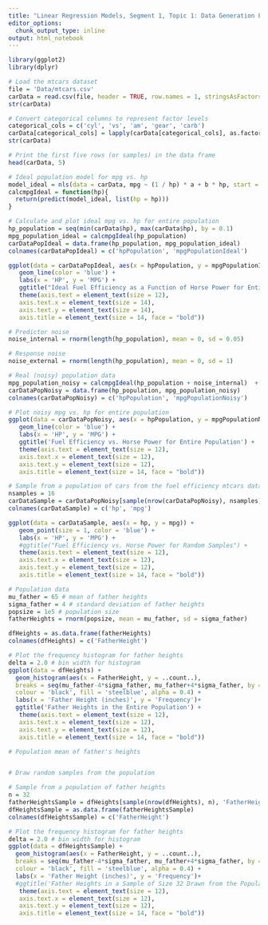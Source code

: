 ```yaml
---
title: "Linear Regression Models, Segment 1, Topic 1: Data Generation Process Sample & Population"
editor_options:
  chunk_output_type: inline
output: html_notebook
---
```


```r
library(ggplot2)
library(dplyr)
```

```r
# Load the mtcars dataset
file = 'Data/mtcars.csv'
carData = read.csv(file, header = TRUE, row.names = 1, stringsAsFactors = FALSE)
str(carData)
```

```r
# Convert categorical columns to represent factor levels
categorical_cols = c('cyl', 'vs', 'am', 'gear', 'carb')
carData[categorical_cols] = lapply(carData[categorical_cols], as.factor)
str(carData)
```

```r
# Print the first five rows (or samples) in the data frame
head(carData, 5)
```

```r
# Ideal population model for mpg vs. hp 
model_ideal = nls(data = carData, mpg ~ (1 / hp) * a + b * hp, start = list(a = 1, b = 1))
calcmpgIdeal = function(hp){
  return(predict(model_ideal, list(hp = hp)))
}
```

```r
# Calculate and plot ideal mpg vs. hp for entire population
hp_population = seq(min(carData$hp), max(carData$hp), by = 0.1)
mpg_population_ideal = calcmpgIdeal(hp_population)
carDataPopIdeal = data.frame(hp_population, mpg_population_ideal)
colnames(carDataPopIdeal) = c('hpPopulation', 'mpgPopulationIdeal')

ggplot(data = carDataPopIdeal, aes(x = hpPopulation, y = mpgPopulationIdeal)) +
   geom_line(color = 'blue') +
   labs(x = 'HP', y = 'MPG') + 
   ggtitle("Ideal Fuel Efficiency as a Function of Horse Power for Entire Population") +
   theme(axis.text = element_text(size = 12),
   axis.text.x = element_text(size = 14),
   axis.text.y = element_text(size = 14),
   axis.title = element_text(size = 14, face = "bold"))
```

```r
# Predictor noise
noise_internal = rnorm(length(hp_population), mean = 0, sd = 0.05)

# Response noise
noise_external = rnorm(length(hp_population), mean = 0, sd = 1)

# Real (noisy) population data
mpg_population_noisy = calcmpgIdeal(hp_population + noise_internal)  + noise_external
carDataPopNoisy = data.frame(hp_population, mpg_population_noisy)
colnames(carDataPopNoisy) = c('hpPopulation', 'mpgPopulationNoisy')

# Plot noisy mpg vs. hp for entire population
ggplot(data = carDataPopNoisy, aes(x = hpPopulation, y = mpgPopulationNoisy)) +
   geom_line(color = 'blue') +
   labs(x = 'HP', y = 'MPG') + 
   ggtitle('Fuel Efficiency vs. Horse Power for Entire Population') +
   theme(axis.text = element_text(size = 12),
   axis.text.x = element_text(size = 12),
   axis.text.y = element_text(size = 12),
   axis.title = element_text(size = 14, face = "bold"))  
```

```r
# Sample from a population of cars from the fuel efficiency mtcars dataset
nsamples = 16
carDataSample = carDataPopNoisy[sample(nrow(carDataPopNoisy), nsamples), ]
colnames(carDataSample) = c('hp', 'mpg')

ggplot(data = carDataSample, aes(x = hp, y = mpg)) +
   geom_point(size = 1, color = 'blue') +
   labs(x = 'HP', y = 'MPG') + 
   #ggtitle("Fuel Efficiency vs. Horse Power for Random Samples") +
   theme(axis.text = element_text(size = 12),
   axis.text.x = element_text(size = 12),
   axis.text.y = element_text(size = 12),
   axis.title = element_text(size = 14, face = "bold"))
```

```r
# Population data
mu_father = 65 # mean of father heights
sigma_father = 4 # standard deviation of father heights
popsize = 1e5 # population size
fatherHeights = rnorm(popsize, mean = mu_father, sd = sigma_father)

dfHeights = as.data.frame(fatherHeights)
colnames(dfHeights) = c('FatherHeight')

# Plot the frequency histogram for father heights
delta = 2.0 # bin width for histogram
ggplot(data = dfHeights) +
  geom_histogram(aes(x = FatherHeight, y = ..count..),
  breaks = seq(mu_father-4*sigma_father, mu_father+4*sigma_father, by = delta),
  colour = 'black', fill = 'steelblue', alpha = 0.4) +
  labs(x = 'Father Height (inches)', y = 'Frequency')+
  ggtitle('Father Heights in the Entire Population') +
   theme(axis.text = element_text(size = 12),
   axis.text.x = element_text(size = 12),
   axis.text.y = element_text(size = 12),
   axis.title = element_text(size = 14, face = "bold"))
```

```r
# Population mean of father's heights


# Draw random samples from the population 

```

```r
# Sample from a population of father heights
n = 32
fatherHeightsSample = dfHeights[sample(nrow(dfHeights), n), 'FatherHeight']
dfHeightsSample = as.data.frame(fatherHeightsSample)
colnames(dfHeightsSample) = c('FatherHeight')

# Plot the frequency histogram for father heights
delta = 2.0 # bin width for histogram
ggplot(data = dfHeightsSample) +
  geom_histogram(aes(x = FatherHeight, y = ..count..),
  breaks = seq(mu_father-4*sigma_father, mu_father+4*sigma_father, by = delta),
  colour = 'black', fill = 'steelblue', alpha = 0.4) +
  labs(x = 'Father Height (inches)', y = 'Frequency')+
  #ggtitle('Father Heights in a Sample of Size 32 Drawn from the Population') +
   theme(axis.text = element_text(size = 12),
   axis.text.x = element_text(size = 12),
   axis.text.y = element_text(size = 12),
   axis.title = element_text(size = 14, face = "bold"))
```
